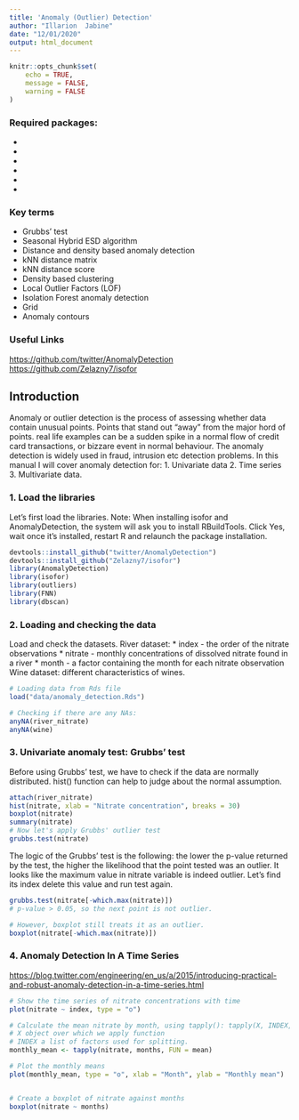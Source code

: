 ---
title: 'Anomaly (Outlier) Detection'
author: "Illarion  Jabine"
date: "12/01/2020"
output: html_document
---

```{r setup, include=FALSE}
knitr::opts_chunk$set(
	echo = TRUE,
	message = FALSE,
	warning = FALSE
)
```


### Required packages:

* [AnomalyDetection]: Anomaly Detection Using Seasonal Hybrid Extreme Studentized Deviate Test
* [outliers]: Tests for outliers 
* [devtools]: Required to install AnomalyDetection and isofor from github
* [FNN]: Fast Nearest Neighbor Search Algorithms
* [dbscan]: Density Based Clustering of Applications with Noise
* [isofor]: Isolation Forest Anomaly Detection


### Key terms
 * Grubbs' test 
 * Seasonal Hybrid ESD algorithm
 * Distance and density based anomaly detection
 * kNN distance matrix
 * kNN distance score
 * Density based clustering
 * Local Outlier Factors (LOF)
 * Isolation Forest anomaly detection
 * Grid
 * Anomaly contours


### Useful Links
<https://github.com/twitter/AnomalyDetection>
<https://github.com/Zelazny7/isofor>

## Introduction

Anomaly or outlier detection is the process of assessing whether data contain unusual points. Points that stand out "away" from the major hord of points.
real life examples can be a sudden spike in a normal flow of credit card transactions,
or bizzare event in normal behaviour.
The anomaly detection is widely used in fraud, intrusion etc detection problems.
In this manual I will cover anomaly detection for:
 1. Univariate data
 2. Time series
 3. Multivariate data.

### 1. Load the libraries
Let's first load the libraries.
Note: When installing isofor and AnomalyDetection, the system will ask you to install RBuildTools. 
Click Yes, wait once it's installed, restart R and relaunch the package installation.
```{r loading packages, message=FALSE, warning=FALSE}
devtools::install_github("twitter/AnomalyDetection")
devtools::install_github("Zelazny7/isofor")
library(AnomalyDetection)
library(isofor)
library(outliers)
library(FNN)
library(dbscan)

```

### 2. Loading and checking the data

Load and check the datasets.
River dataset:
* index - the order of the nitrate observations 
* nitrate - monthly concentrations of dissolved nitrate found in a river
* month - a factor containing the month for each nitrate observation
Wine dataset: different characteristics of wines.
```{r load the data and pre-process them}
# Loading data from Rds file
load("data/anomaly_detection.Rds")

# Checking if there are any NAs:
anyNA(river_nitrate)
anyNA(wine)

```

### 3. Univariate anomaly test: Grubbs' test

Before using Grubbs' test, we have to check if the data are normally distributed.
hist() function can help to judge about the normal assumption.
```{r Grubbs' test}
attach(river_nitrate)
hist(nitrate, xlab = "Nitrate concentration", breaks = 30)
boxplot(nitrate)
summary(nitrate)
# Now let's apply Grubbs' outlier test
grubbs.test(nitrate)

```

The logic of the Grubbs' test is the following:
the lower the p-value returned by the test, the higher the likelihood that the point tested was an outlier.
It looks like the maximum value in nitrate variable is indeed outlier.
Let's find its index delete this value and run test again.

```{r another outlier?}
grubbs.test(nitrate[-which.max(nitrate)])
# p-value > 0.05, so the next point is not outlier.

# However, boxplot still treats it as an outlier.
boxplot(nitrate[-which.max(nitrate)])
```

### 4. Anomaly Detection In A Time Series

<https://blog.twitter.com/engineering/en_us/a/2015/introducing-practical-and-robust-anomaly-detection-in-a-time-series.html>

```{r}
# Show the time series of nitrate concentrations with time
plot(nitrate ~ index, type = "o")

# Calculate the mean nitrate by month, using tapply(): tapply(X, INDEX, FUN = NULL):
# X object over which we apply function
# INDEX a list of factors used for splitting.
monthly_mean <- tapply(nitrate, months, FUN = mean)

# Plot the monthly means 
plot(monthly_mean, type = "o", xlab = "Month", ylab = "Monthly mean")


# Create a boxplot of nitrate against months
boxplot(nitrate ~ months)

```

